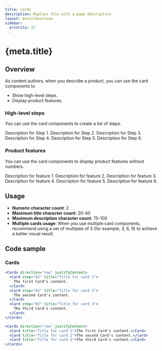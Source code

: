 ```yaml
---
title: Cards
description: Replace this with a page description
layout: DetailOverview
sidebar:
  priority: 21
---
```


# {meta.title}

<Tabs>
<Tab id="Overview" defaultView>
     
## Overview

As content authors, when you describe a product, you can use the card components to

- Show high-level steps.
- Display product features.

### High-level steps

You can use the card components to create a list of steps.

<Cards>
  <Card step="01" title="Step 1">
    Description for Step 1.
  </Card>
  <Card step="02" title="Step 2">
    Description for Step 2.
  </Card>
  <Card step="03" title="Step 3">
    Description for Step 3.
  </Card>
  <Card step="04" title="Step 4">
    Description for Step 4.
  </Card>
  <Card step="05" title="Step 5">
    Description for Step 5.
  </Card>
  <Card step="06" title="Step 6">
    Description for Step 6.
  </Card>
</Cards>

### Product features

You can use the card components to display product features without numbers.

<Cards>
  <Card title="Feature 1">
  Description for feature 1.
  </Card>
  <Card title="Feature 2">
  Description for feature 2.
  </Card>
  <Card title="Feature 3">
  Description for feature 3.
  </Card>
  <Card title="Feature 4">
  Description for feature 4.
  </Card>
  <Card title="Feature 5">
  Description for feature 5.
  </Card>
  <Card title="Feature 6">
  Description for feature 6.
  </Card>
</Cards>
</Tab>

<Tab id="Usage">

## Usage

- **Numeric character count**: 2
- **Maximum title character count**: 20-40
- **Maximum description character count**: 75-100
- **Multiple cards usage**: When you use multiple card components, recommend using a set of
  multiples of 3 (for example, 3, 6, 9) to achieve a better visual result.

</Tab>

<Tab id="Code sample">

## Code sample

### Cards

```jsx live
<Cards direction="row" justifyContent>
  <Card step="01" title="Title for card 1">
    The first Card's content.
  </Card>
  <Card step="02" title="Title for card 2">
    The second Card's content.
  </Card>
  <Card step="03" title="Title for card 3">
    The third Card's content.
  </Card>
</Cards>
```

```jsx live
<Cards direction="row" justifyContent>
  <Card title="Title for card 1">The first Card's content.</Card>
  <Card title="Title for card 2">The second Card's content.</Card>
  <Card title="Title for card 3">The third Card's content.</Card>
</Cards>
```

</Tab>

</Tabs>
